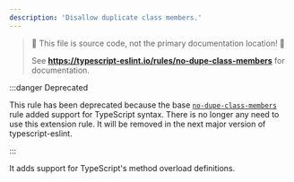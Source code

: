 ```yaml
---
description: 'Disallow duplicate class members.'
---
```



> 🛑 This file is source code, not the primary documentation location! 🛑
>
> See **https://typescript-eslint.io/rules/no-dupe-class-members** for documentation.


<TypeScriptOverlap />

:::danger Deprecated

This rule has been deprecated because the base [`no-dupe-class-members`](https://eslint.org/docs/rules/no-dupe-class-members) rule added support for TypeScript syntax.
There is no longer any need to use this extension rule.
It will be removed in the next major version of typescript-eslint.

:::

It adds support for TypeScript's method overload definitions.
